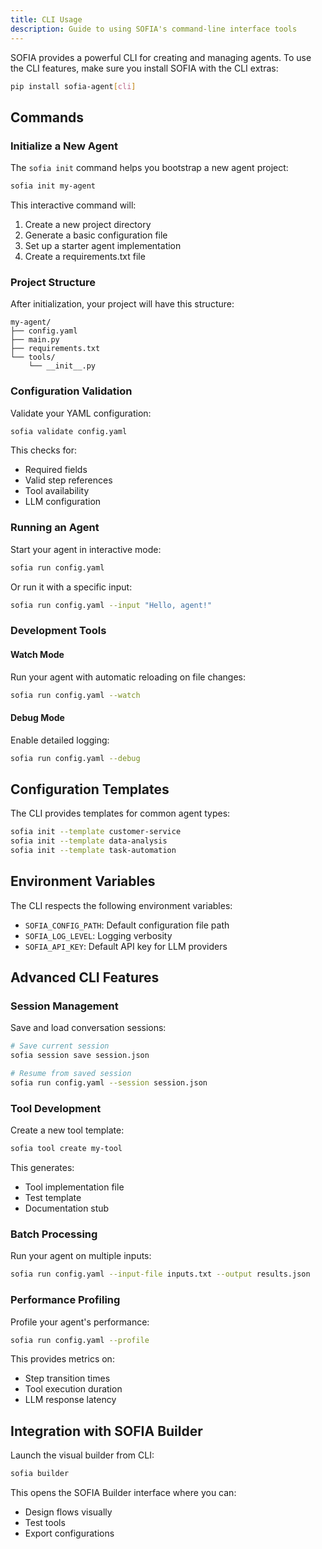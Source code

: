 ```yaml
---
title: CLI Usage
description: Guide to using SOFIA's command-line interface tools
---
```

SOFIA provides a powerful CLI for creating and managing agents. To use the CLI features, make sure you install SOFIA with the CLI extras:

```bash
pip install sofia-agent[cli]
```

## Commands

### Initialize a New Agent

The `sofia init` command helps you bootstrap a new agent project:

```bash
sofia init my-agent
```

This interactive command will:
1. Create a new project directory
2. Generate a basic configuration file
3. Set up a starter agent implementation
4. Create a requirements.txt file

### Project Structure

After initialization, your project will have this structure:

```
my-agent/
├── config.yaml
├── main.py
├── requirements.txt
└── tools/
    └── __init__.py
```

### Configuration Validation

Validate your YAML configuration:

```bash
sofia validate config.yaml
```

This checks for:
- Required fields
- Valid step references
- Tool availability
- LLM configuration

### Running an Agent

Start your agent in interactive mode:

```bash
sofia run config.yaml
```

Or run it with a specific input:

```bash
sofia run config.yaml --input "Hello, agent!"
```

### Development Tools

#### Watch Mode

Run your agent with automatic reloading on file changes:

```bash
sofia run config.yaml --watch
```

#### Debug Mode

Enable detailed logging:

```bash
sofia run config.yaml --debug
```

## Configuration Templates

The CLI provides templates for common agent types:

```bash
sofia init --template customer-service
sofia init --template data-analysis
sofia init --template task-automation
```

## Environment Variables

The CLI respects the following environment variables:
- `SOFIA_CONFIG_PATH`: Default configuration file path
- `SOFIA_LOG_LEVEL`: Logging verbosity
- `SOFIA_API_KEY`: Default API key for LLM providers

## Advanced CLI Features

### Session Management

Save and load conversation sessions:

```bash
# Save current session
sofia session save session.json

# Resume from saved session
sofia run config.yaml --session session.json
```

### Tool Development

Create a new tool template:

```bash
sofia tool create my-tool
```

This generates:
- Tool implementation file
- Test template
- Documentation stub

### Batch Processing

Run your agent on multiple inputs:

```bash
sofia run config.yaml --input-file inputs.txt --output results.json
```

### Performance Profiling

Profile your agent's performance:

```bash
sofia run config.yaml --profile
```

This provides metrics on:
- Step transition times
- Tool execution duration
- LLM response latency

## Integration with SOFIA Builder

Launch the visual builder from CLI:

```bash
sofia builder
```

This opens the SOFIA Builder interface where you can:
- Design flows visually
- Test tools
- Export configurations